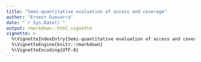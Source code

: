 ```yaml
---
title: "Semi-quantitative evaluation of access and coverage"
author: "Ernest Guevarra"
date: "`r Sys.Date()`"
output: rmarkdown::html_vignette
vignette: >
  %\VignetteIndexEntry{Semi-quantitative evaluation of access and coverage}
  %\VignetteEngine{knitr::rmarkdown}
  %\VignetteEncoding{UTF-8}
---
```




